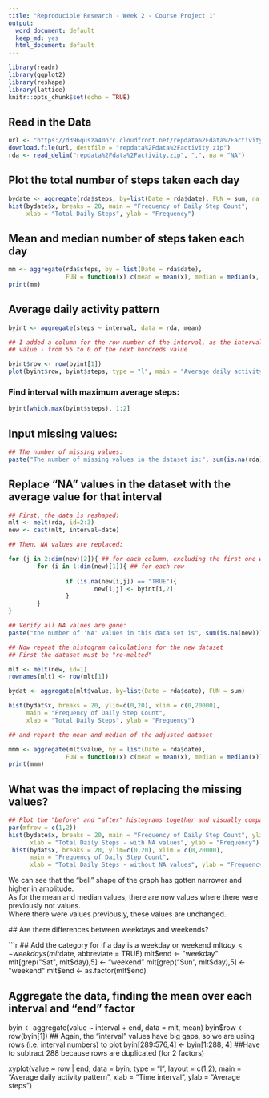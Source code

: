 ---
title: "Reproducible Research - Week 2 - Course Project 1"
output:
  word_document: default
  keep_md: yes
  html_document: default
---

```{r setup, include=FALSE}
library(readr)
library(ggplot2)
library(reshape)
library(lattice)
knitr::opts_chunk$set(echo = TRUE)
```

## Read in the Data

```{r}
url <- "https://d396qusza40orc.cloudfront.net/repdata%2Fdata%2Factivity.zip"
download.file(url, destfile = "repdata%2Fdata%2Factivity.zip")
rda <- read_delim("repdata%2Fdata%2Factivity.zip", ",", na = "NA")

```

## Plot the total number of steps taken each day

```{r}
bydate <- aggregate(rda$steps, by=list(Date = rda$date), FUN = sum, na.action = NULL)
hist(bydate$x, breaks = 20, main = "Frequency of Daily Step Count", 
     xlab = "Total Daily Steps", ylab = "Frequency")

```

## Mean and median number of steps taken each day

```{r}
mm <- aggregate(rda$steps, by = list(Date = rda$date), 
                FUN = function(x) c(mean = mean(x), median = median(x, na.action = NULL)))
print(mm)
```

## Average daily activity pattern

```{r}
byint <- aggregate(steps ~ interval, data = rda, mean)

## I added a column for the row number of the interval, as the intervals have big gaps for each hundreds
## value - from 55 to 0 of the next hundreds value

byint$row <- row(byint[1])
plot(byint$row, byint$steps, type = "l", main = "Average daily activity pattern", xlab = "Time interval", ylab = "Average steps")


```

### Find interval with maximum average steps:

```{r}
byint[which.max(byint$steps), 1:2]
```

## Input missing values:

```{r}
## The number of missing values:
paste("The number of missing values in the dataset is:", sum(is.na(rda)))
```

## Replace "NA" values in the dataset with the average value for that interval
```{r}
## First, the data is reshaped:
mlt <- melt(rda, id=2:3)
new <- cast(mlt, interval~date)

## Then, NA values are replaced:

for (j in 2:dim(new)[2]){ ## for each column, excluding the first one which is the interval
        for (i in 1:dim(new)[1]){ ## for each row
      
                if (is.na(new[i,j]) == "TRUE"){
                        new[i,j] <- byint[i,2]
                }
        }
}

## Verify all NA values are gone: 
paste("the number of 'NA' values in this data set is", sum(is.na(new)))

## Now repeat the histogram calculations for the new dataset
## First the dataset must be "re-melted"

mlt <- melt(new, id=1)
rownames(mlt) <- row(mlt[1])

bydat <- aggregate(mlt$value, by=list(Date = rda$date), FUN = sum)

hist(bydat$x, breaks = 20, ylim=c(0,20), xlim = c(0,20000),
     main = "Frequency of Daily Step Count", 
     xlab = "Total Daily Steps", ylab = "Frequency")

## and report the mean and median of the adjusted dataset

mmm <- aggregate(mlt$value, by = list(Date = rda$date), 
                FUN = function(x) c(mean = mean(x), median = median(x)))
print(mmm)

```

## What was the impact of replacing the missing values?

```{r}
## Plot the "before" and "after" histograms together and visually compare
par(mfrow = c(1,2))
hist(bydate$x, breaks = 20, main = "Frequency of Daily Step Count", ylim = c(0,20), 
      xlab = "Total Daily Steps - with NA values", ylab = "Frequency")
 hist(bydat$x, breaks = 20, ylim=c(0,20), xlim = c(0,20000),
      main = "Frequency of Daily Step Count", 
      xlab = "Total Daily Steps - without NA values", ylab = "Frequency")
```
 
 We can see that the "bell" shape of the graph has gotten narrower and higher in amplitude.  
 As for the mean and median values, there are now values where there were previously not values.  
 Where there were values previously, these values are unchanged.
 
 ## Are there differences between weekdays and weekends?
 
```{r}
## Add the category for if a day is a weekday or weekend
mlt$day <- weekdays(mlt$date, abbreviate = TRUE)
mlt$end <- "weekday"
mlt[grep("Sat", mlt$day),5] <- "weekend"
mlt[grep("Sun", mlt$day),5] <- "weekend"
mlt$end <- as.factor(mlt$end)

## Aggregate the data, finding the mean over each interval and "end" factor
byin <- aggregate(value ~ interval + end, data = mlt, mean)
byin$row <- row(byin[1]) ## Again, the "interval" values have big gaps, so we are using rows (i.e. interval numbers) to plot
        byin[289:576,4] <- byin[1:288, 4] ##Have to subtract 288 because rows are duplicated (for 2 factors)
        
xyplot(value ~ row | end, data = byin, type = "l", layout = c(1,2), 
       main = "Average daily activity pattern", xlab = "Time interval", ylab = "Average steps")

 